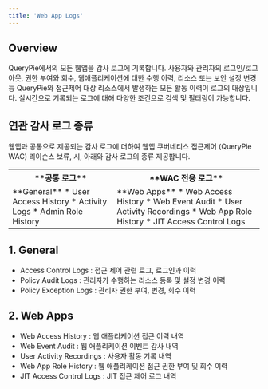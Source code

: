```yaml
---
title: 'Web App Logs'
---
```


## Overview

QueryPie에서의 모든 웹앱을 감사 로그에 기록합니다. 사용자와 관리자의 로그인/로그아웃, 권한 부여와 회수, 웹애플리케이션에 대한 수행 이력, 리소스 또는 보안 설정 변경 등 QueryPie와 접근제어 대상 리소스에서 발생하는 모든 활동 이력이 로그의 대상입니다. 실시간으로 기록되는 로그에 대해 다양한 조건으로 검색 및 필터링이 가능합니다.

## 연관 감사 로그 종류

웹앱과 공통으로 제공되는 감사 로그에 더하여 웹앱 쿠버네티스 접근제어 (QueryPie WAC) 리이슨스 보류, 시, 아래와 감사 로그의 종류 제공합니다.
<table data-table-width="507" data-layout="default" local-id="2f7b87af-5d13-428d-90c7-597153763bc3">
<tbody>
<tr>
<th data-highlight-colour="#f0f1f2">
**공통 로그**
</th>
<th data-highlight-colour="#f0f1f2">
**WAC 전용 로그**
</th>
</tr>
<tr>
<td data-highlight-colour="#ffffff">
**General**
* User Access History
* Activity Logs
* Admin Role History
</td>
<td data-highlight-colour="#ffffff">
**Web Apps**
* Web Access History
* Web Event Audit
* User Activity Recordings
* Web App Role History
* JIT Access Control Logs
</td>
</tr>
</tbody>
</table>

## 1. General

* Access Control Logs : 접근 제어 관련 로그, 로그인과 이력
* Policy Audit Logs : 관리자가 수행하는 리소스 등록 및 설정 변경 이력
* Policy Exception Logs : 관리자 권한 부여, 변경, 회수 이력

## 2. Web Apps

* Web Access History : 웹 애플리케이션 접근 이력 내역
* Web Event Audit : 웹 애플리케이션 이벤트 감사 내역
* User Activity Recordings : 사용자 활동 기록 내역
* Web App Role History : 웹 애플리케이션 접근 권한 부여 및 회수 이력
* JIT Access Control Logs : JIT 접근 제어 로그 내역


